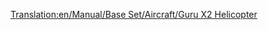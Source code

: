 [[Translation:en/Manual/Base Set/Aircraft/Guru X2 Helicopter]]

{{hu/Manual/Base Set/Aircraft/Helikopterek|Name=Guru X2 Helikopter
|Image=[[File:en/Manual/Base Set/Aircraft/GuruX2Helicopter.png|Guru X2 Helicopter]]
|Cost=34,863 (69,726)
|Speed=512 km/h (320 mph)
|Annual=2,165 (4,330)
|Designed=1997
|Lifespan=20
|Capacity=55 utas és 20 csomag levél
|Description=Ez a helikopter két helikopter-típust számláló alapkészletéből a második. Fiktív, de valószínűleg a Lockheed ihlette.
|Real-life=--
}}